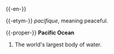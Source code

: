 {{-en-}}

{{-etym-}}
{{F.}} ''pacifique'', meaning peaceful.

{{-proper-}}
'''Pacific Ocean'''
#The world's largest body of water.

{{wikipedia}}